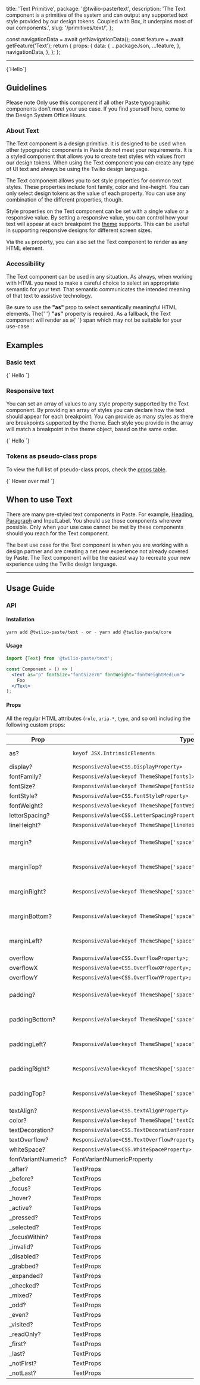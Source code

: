   title: 'Text Primitive',
  package: '@twilio-paste/text',
  description:
    'The Text component is a primitive of the system and can output any supported text style provided by our design tokens. Coupled with Box, it underpins most of our components.',
  slug: '/primitives/text/',
};




  const navigationData = await getNavigationData();
  const feature = await getFeature('Text');
  return {
    props: {
      data: {
        ...packageJson,
        ...feature,
      },
      navigationData,
    },
  };
};

<NormalizedComponentHeader
  categoryRoute={SidebarCategoryRoutes.PRIMITIVES}
  githubUrl="https://github.com/twilio-labs/paste/tree/main/packages/paste-core/primitives/text"
  storybookUrl="/?path=/story/primitives-text--default"
  data={props.data}
/>

---

<contentwrapper>

<PageAside data={mdxHeadings} />

<content>

<LivePreview scope={{Text}} language="jsx">
  {`<Text as="p">Hello</Text>`}
</LivePreview>

## Guidelines

<Callout variant="neutral" marginY="space70">
  <CalloutHeading as="h3">Please note</CalloutHeading>
  <CalloutText>
    Only use this component if all other Paste typographic components don’t meet your use case. If you find yourself
    here, come to the Design System Office Hours.
  </CalloutText>
</Callout>

### About Text

The Text component is a design primitive. It is designed to be used when other typographic components in Paste do not
meet your requirements. It is a styled component that allows you to create text styles with values from our design tokens.
When using the Text component you can create any type of UI text and always be using the Twilio design language.

The Text component allows you to set style properties for common text styles. These properties include font family,
color and line-height. You can only select design tokens as the value of each property. You can use any combination of
the different properties, though.

Style properties on the Text component can be set with a single value or a responsive value. By setting a responsive
value, you can control how your text will appear at each breakpoint the
[theme](/theme) supports. This can be useful in supporting responsive designs
for different screen sizes.

Via the `as` property, you can also set the Text component to render as any HTML element.

### Accessibility

The Text component can be used in any situation. As always, when working with HTML you need to make a careful choice
to select an appropriate semantic for your text. That semantic communicates the intended meaning of that text to
assistive technology.

<Callout variant="neutral" marginY="space70">
  <CalloutText>
    Be sure to use the <strong>"as"</strong> prop to select semantically meaningful HTML elements. The{' '}
    <strong>"as"</strong> property is required. As a fallback, the Text component will render as a{' '}
    <InlineCode color="currentColor">span</InlineCode> which may not be suitable for your use-case.
  </CalloutText>
</Callout>

## Examples

### Basic text

<LivePreview scope={{Text}} language="jsx">
  {`<Text
  as="p"
  fontWeight="fontWeightMedium"
  fontSize="fontSize30"
  marginBottom="space40"
  color="colorTextSuccess"
>
  Hello
</Text>`}
</LivePreview>

### Responsive text

You can set an array of values to any style property supported by the Text component. By providing an array of styles
you can declare how the text should appear for each breakpoint. You can provide as many styles as there are breakpoints
supported by the theme. Each style you provide in the array will match a breakpoint in the theme object, based on the
same order.

<LivePreview scope={{Text}} language="jsx">
  {`<Text
  as="p"
  fontSize={["fontSize20", "fontSize40", "fontSize60"]}
  color={["colorTextBrandHighlight", "colorTextSuccess", "colorTextError"]}
>
  Hello
</Text>`}
</LivePreview>

### Tokens as pseudo-class props

To view the full list of pseudo-class props, check the [props table](/primitives/text#props).

<LivePreview scope={{Text}} language="jsx">
  {`<Text
  _hover={{color: 'colorTextLink', cursor: "pointer"}}
>
Hover over me!
</Text>`}
</LivePreview>

## When to use Text

There are many pre-styled text components in Paste. For example, [Heading](/components/heading), [Paragraph](/components/paragraph) and InputLabel. You should use
those components wherever possible. Only when your use case cannot be met by these components should you reach for the
Text component.

The best use case for the Text component is when you are working with a design partner and are creating a net new
experience not already covered by Paste. The Text component will be the easiest way to recreate your new experience
using the Twilio design language.

<DoDont>
  <Do
    title="Do"
    body="Explore what’s in Paste that will meet your needs first. For example, the Paragraph and Heading components"
    preview={false}
  />
  <Dont title="Don't" body="Don’t reach for the Text component as your first option" preview={false} />
</DoDont>

<DoDont>
  <Do
    title="Do"
    body="Use the Text component to create entirely new experiences not covered by Paste"
    preview={false}
  />
  <Dont
    title="Don't"
    body="Don’t use the Text Component to recreate a slightly different version of a pre-existing Paste component"
    preview={false}
  />
</DoDont>

<DoDont>
  <Do
    title="Do"
    body="Use the Text component for all styled text that doesn’t already exist in Paste"
    preview={false}
  />
  <Dont
    title="Don't"
    body="Don’t use base HTML elements for your text since there are no global styles"
    preview={false}
  />
</DoDont>

<DoDont>
  <Do
    title="Do"
    body="Always set the “as” property to ensure you are making a suitable semantic choice"
    preview={false}
  />
  <Dont title="Don't" body="Don’t use the Text component without setting the “as” property" preview={false} />
</DoDont>

---

## Usage Guide

### API

#### Installation

```bash
yarn add @twilio-paste/text - or - yarn add @twilio-paste/core
```

#### Usage

```jsx
import {Text} from '@twilio-paste/text';

const Component = () => (
  <Text as="p" fontSize="fontSize70" fontWeight="fontWeightMedium">
    Foo
  </Text>
);
```

#### Props

All the regular HTML attributes (`role`, `aria-*`, `type`, and so on) including the following custom props:

| Prop                | Type                                                                          | Description               | Default |
| ------------------- | ----------------------------------------------------------------------------- | ------------------------- | ------- |
| as?                 | `keyof JSX.IntrinsicElements`                                                 | A custom HTML tag         | `div`   |
| display?            | `ResponsiveValue<CSS.DisplayProperty>`                                        |                           |         |
| fontFamily?         | `ResponsiveValue<keyof ThemeShape[fonts]>`                                    |                           |         |
| fontSize?           | `ResponsiveValue<keyof ThemeShape[fontSizes]>`                                |                           |         |
| fontStyle?          | `ResponsiveValue<CSS.FontStyleProperty>`                                      |                           |         |
| fontWeight?         | `ResponsiveValue<keyof ThemeShape[fontWeights]>`                              |                           |         |
| letterSpacing?      | `ResponsiveValue<CSS.LetterSpacingProperty<TLengthStyledSystem>>`             |                           |         |
| lineHeight?         | `ResponsiveValue<keyof ThemeShape[lineHeights]>`                              |                           |         |
| margin?             | `ResponsiveValue<keyof ThemeShape['space']>`                                  | One of our spacing tokens |         |
| marginTop?          | `ResponsiveValue<keyof ThemeShape['space']>`                                  | One of our spacing tokens |         |
| marginRight?        | `ResponsiveValue<keyof ThemeShape['space']>`                                  | One of our spacing tokens |         |
| marginBottom?       | `ResponsiveValue<keyof ThemeShape['space']>`                                  | One of our spacing tokens |         |
| marginLeft?         | `ResponsiveValue<keyof ThemeShape['space']>`                                  | One of our spacing tokens |         |
| overflow            | `ResponsiveValue<CSS.OverflowProperty>;`                                      |                           |         |
| overflowX           | `ResponsiveValue<CSS.OverflowXProperty>;`                                     |                           |         |
| overflowY           | `ResponsiveValue<CSS.OverflowYProperty>;`                                     |                           |         |
| padding?            | `ResponsiveValue<keyof ThemeShape['space']>`                                  | One of our spacing tokens |         |
| paddingBottom?      | `ResponsiveValue<keyof ThemeShape['space']>`                                  | One of our spacing tokens |         |
| paddingLeft?        | `ResponsiveValue<keyof ThemeShape['space']>`                                  | One of our spacing tokens |         |
| paddingRight?       | `ResponsiveValue<keyof ThemeShape['space']>`                                  | One of our spacing tokens |         |
| paddingTop?         | `ResponsiveValue<keyof ThemeShape['space']>`                                  | One of our spacing tokens |         |
| textAlign?          | `ResponsiveValue<CSS.textAlignProperty>`                                      |                           |         |
| color?              | `ResponsiveValue<keyof ThemeShape['textColors']>`                             |                           |         |
| textDecoration?     | `ResponsiveValue<CSS.TextDecorationProperty<CSS.TextDecorationLineProperty>>` |                           |         |
| textOverflow?       | `ResponsiveValue<CSS.TextOverflowProperty>`                                   |                           |         |
| whiteSpace?         | `ResponsiveValue<CSS.WhiteSpaceProperty>`                                     |                           |         |
| fontVariantNumeric? | FontVariantNumericProperty                                                    |                           |         |
| \_after?            | TextProps                                                                     |                           |         |
| \_before?           | TextProps                                                                     |                           |         |
| \_focus?            | TextProps                                                                     |                           |         |
| \_hover?            | TextProps                                                                     |                           |         |
| \_active?           | TextProps                                                                     |                           |         |
| \_pressed?          | TextProps                                                                     |                           |         |
| \_selected?         | TextProps                                                                     |                           |         |
| \_focusWithin?      | TextProps                                                                     |                           |         |
| \_invalid?          | TextProps                                                                     |                           |         |
| \_disabled?         | TextProps                                                                     |                           |         |
| \_grabbed?          | TextProps                                                                     |                           |         |
| \_expanded?         | TextProps                                                                     |                           |         |
| \_checked?          | TextProps                                                                     |                           |         |
| \_mixed?            | TextProps                                                                     |                           |         |
| \_odd?              | TextProps                                                                     |                           |         |
| \_even?             | TextProps                                                                     |                           |         |
| \_visited?          | TextProps                                                                     |                           |         |
| \_readOnly?         | TextProps                                                                     |                           |         |
| \_first?            | TextProps                                                                     |                           |         |
| \_last?             | TextProps                                                                     |                           |         |
| \_notFirst?         | TextProps                                                                     |                           |         |
| \_notLast?          | TextProps                                                                     |                           |         |

<ChangelogRevealer>
  <Changelog />
</ChangelogRevealer>

</content>

</contentwrapper>
